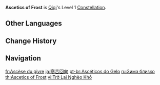 {{Constellation Infobox
|image       = Constellation Ascetics of Frost.png
|description = When the Herald of Frost hits an opponent marked by a Fortune-Preserving Talisman, Qiqi regenerates 2 Energy.
|level       = 1
|character   = Qiqi
|utility1    = Energy
}}
'''Ascetics of Frost''' is [[Qiqi]]'s Level 1 [[Constellation]].

==Other Languages==
{{Other Languages
|en      = Ascetics of Frost
|zhs     = 寒苦回向
|zhs_rm  = Hánkǔ Huíxiàng
|zht     = 寒苦迴向
|zht_rm  = Hánkǔ Huíxiàng
|zh_tl   = Back to the Bitterness
|ja      = 寒苦回向
|ja_rm   = Kanku Ekou{{Assumed}}
|ja_tl   = Suffering Memorial Service
|ja_note = {{ja|寒苦|Kanku}} means "suffering caused by the cold."
|ko      = 한고의 회향
|ko_rm   = Hango-ui Hoehyang
|ko_tl   = Transfer of merit of Cold Pain
|es      = Ascetismo de la escarcha
|es_tl   = Frost Asceticism
|fr      = Ascèse du givre
|fr_tl   = Asceticism of Frost
|ru      = Зима близко
|ru_tl   = Winter is Close
|th      = Ascetics of Frost
|vi      = Trở Lại Nghèo Khổ
|vi_tl   = Back to Poverty
|de      = Winterliche Ernte
|de_tl   = Wintry Harvest
|id      = Ascetics of Frost
|pt      = Ascéticos do Gelo
|pt_tl   = Ascetics of Ice
|tr      = Buzul Çile
|tr_tl   = Glacial Suffering
|it      = Ascetismo del gelo
|it_tl   = Ascetics of Frost
}}

==Change History==
{{Change History|1.0}}

==Navigation==
{{Talent Navbox|Qiqi}}

[[fr:Ascèse du givre]]
[[ja:寒苦回向]]
[[pt-br:Ascéticos do Gelo]]
[[ru:Зима близко]]
[[th:Ascetics of Frost]]
[[vi:Trở Lại Nghèo Khổ]]